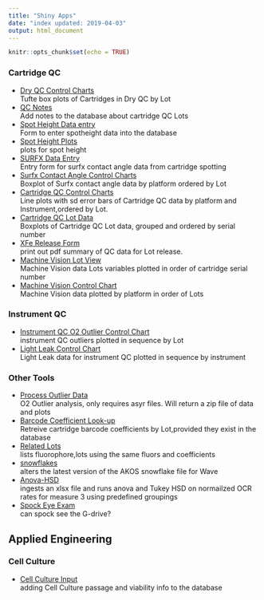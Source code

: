 ```yaml
---
title: "Shiny Apps"
date: "index updated: 2019-04-03"
output: html_document
---
```


```r
knitr::opts_chunk$set(echo = TRUE)
```



### Cartridge QC
+ [Dry QC Control Charts](/jarsenault/DRYQC)  
Tufte box plots of Cartridges in Dry QC by Lot  
+ [QC Notes](/jarsenault/QCNOTES)  
Add notes to the database about cartridge QC Lots  
+ [Spot Height Data entry](/jarsenault/SpotHeight)  
Form to enter spotheight data into the database  
+ [Spot Height Plots](/jarsenault/spot_height_plot)  
plots for spot height  
+ [SURFX Data Entry](/jarsenault/SURFXentry)  
Entry form for surfx contact angle data from cartridge spotting  
+ [Surfx Contact Angle Control Charts](/jarsenault/SurfxContactAngle)  
Boxplot of Surfx contact angle data by platform ordered by Lot  
+ [Cartridge QC Control Charts](/jarsenault/XFeCC)  
Line plots with sd error bars of Cartridge QC data by platform and Instrument,ordered by Lot.  
+ [Cartridge QC Lot Data](/jarsenault/XFeCCLot)  
Boxplots of Cartridge QC Lot data, grouped and ordered by serial number  
+ [XFe Release Form](/jarsenault/XFeRelease)  
print out pdf summary of QC data for Lot release.  
+ [Machine Vision Lot View](/jarsenault/MVData)  
Machine Vision data Lots variables plotted in order of cartridge serial number  
+ [Machine Vision Control Chart](/jarsenault/MVplatformview)  
Machine Vision data plotted by platform in order of Lots  


### Instrument QC  
+ [Instrument QC O2 Outlier Control Chart](/jarsenault/InstQCOL)  
instrument QC outliers plotted in sequence by Lot  
+ [Light Leak Control Chart](/jarsenault/lightLeakApp)  
Light Leak data for instrument QC plotted in sequence by instrument  

### Other Tools

+ [Process Outlier Data](/jarsenault/Outliers)  
O2 Outlier analysis, only requires asyr files. Will return a zip file of data and plots  
+ [Barcode Coefficient Look-up](/jarsenault/GetBarcodeCoefs)  
Retreive cartridge barcode coefficients by Lot,provided they exist in the database  
+ [Related Lots](/jarsenault/related_lots)  
lists fluorophore,lots using the same fluors and coefficients  
+ [snowflakes](/jarsenault/snowflakes)  
alters the latest version of the AKOS snowflake file for Wave  
+ [Anova-HSD](/jarsenault/anovaHSD)  
ingests an xlsx file and runs anova and Tukey HSD on normailzed OCR rates for measure 3 using predefined groupings  
+ [Spock Eye Exam](/jarsenault/eye_exam)  
can spock see the G-drive?  
  
## Applied Engineering  
### Cell Culture  
+ [Cell Culture Input](/jarsenault/cellcultureinput)  
adding Cell Culture passage and viability info to the database  
